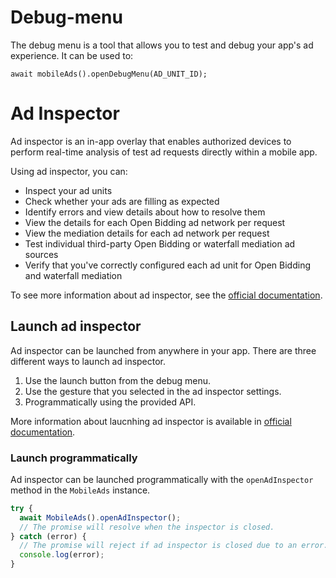# Debug-menu

The debug menu is a tool that allows you to test and debug your app's ad experience. It can be used to:

```
await mobileAds().openDebugMenu(AD_UNIT_ID);
````

# Ad Inspector

Ad inspector is an in-app overlay that enables authorized devices to perform real-time analysis of test ad requests directly within a mobile app.

Using ad inspector, you can:

- Inspect your ad units
- Check whether your ads are filling as expected
- Identify errors and view details about how to resolve them
- View the details for each Open Bidding ad network per request
- View the mediation details for each ad network per request
- Test individual third-party Open Bidding or waterfall mediation ad sources
- Verify that you've correctly configured each ad unit for Open Bidding and waterfall mediation

To see more information about ad inspector, see the [official documentation](https://developers.google.com/admob/android/ad-inspector).

## Launch ad inspector

Ad inspector can be launched from anywhere in your app. There are three different ways to launch ad inspector.

1. Use the launch button from the debug menu.
2. Use the gesture that you selected in the ad inspector settings.
3. Programmatically using the provided API.

More information about laucnhing ad inspector is available in [official documentation](https://developers.google.com/admob/android/ad-inspector#launch_ad_inspector).

### Launch programmatically

Ad inspector can be launched programmatically with the `openAdInspector` method in the `MobileAds` instance.

```js
try {
  await MobileAds().openAdInspector();
  // The promise will resolve when the inspector is closed.
} catch (error) {
  // The promise will reject if ad inspector is closed due to an error.
  console.log(error);
}
```
